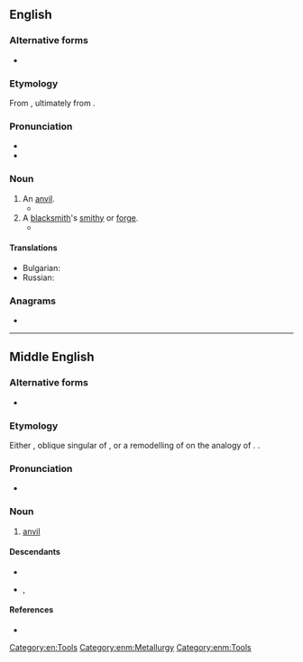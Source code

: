 ==English==

===Alternative forms===
* {{alter|en|stiddy|stythy}}

===Etymology===
From {{inh|en|enm|stithy}}, ultimately from {{der|en|non|steði|id=anvil}}.

===Pronunciation===
* {{IPA|en|/ˈstɪði/}}
* {{audio|en|LL-Q1860 (eng)-Vealhurl-stithy.wav|Audio (UK)}}

===Noun===
{{en-noun}}

# An [[anvil]].
#* {{RQ:Scott Tales of the Crusaders|passage=how to forge his sword upon the '''stithy''', as well as how to use it in battle}}
# A [[blacksmith]]'s [[smithy]] or [[forge]].
#* {{RQ:Shakespeare Hamlet|III|ii|passage=As foul as Vulcan's '''stithy'''.}}

====Translations====
{{trans-see|an anvil|anvil}}
{{trans-top|smithy or forge}}
* Bulgarian: {{t|bg|ковачница|f}}
* Russian: {{t+|ru|ку́зница|f}}
{{trans-mid}}
{{trans-bottom}}

===Anagrams===
* {{anagrams|en|a=histty|shitty}}

[[Category:en:Tools]]

----

==Middle English==

===Alternative forms===
* {{alter|enm|stedy|stethi|stethie|stethy|steþi|stidie|stidy|stithi|stithie|stithþi|stiþie|studee|stythie|stythy}}

===Etymology===
Either {{bor+|enm|non|steðja|nocap=1}}, oblique singular of {{m|non|steði}}, or a remodelling of {{m|enm|stith}} on the analogy of {{m|enm|smythy}}. {{doublet|enm|stith}}.

===Pronunciation===
* {{IPA|enm|/ˈstidiː/|/ˈstiðiː/|/ˈstɛ-/}}

===Noun===
{{enm-noun|stithies}}

# [[anvil]] {{gloss|[[iron]] [[block]] for [[shape|shaping]] [[metal]]}}
#: {{syn|enm|anvelt|stith}}

====Descendants====
* {{desc|en|stithy}}
* {{desc|sco|studdy}}, {{l|sco|stiddy}}

====References====
* {{R:MED Online|stithī(e|n.(1)|MED43009}}

[[Category:enm:Metallurgy]]
[[Category:enm:Tools]]